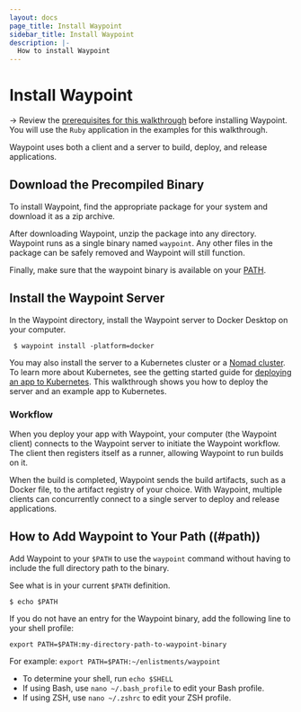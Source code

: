 ```yaml
---
layout: docs
page_title: Install Waypoint
sidebar_title: Install Waypoint
description: |-
  How to install Waypoint
---
```


# Install Waypoint

-> Review the [prerequisites for this walkthrough](docs/getting-started/docker-example-app/install-prereqs) before installing Waypoint. You will use the `Ruby` application in the examples for this walkthrough.

Waypoint uses both a client and a server to build, deploy, and release applications.

<!-- Make this a partial -->

## Download the Precompiled Binary

To install Waypoint, find the appropriate package for your system and download it as a zip archive.

After downloading Waypoint, unzip the package into any directory. Waypoint runs as a single binary named `waypoint`. Any other files in the package can be safely removed and Waypoint will still function.

Finally, make sure that the waypoint binary is available on your [PATH](#path).

## Install the Waypoint Server

In the Waypoint directory, install the Waypoint server to Docker Desktop on your computer.

```shell
 $ waypoint install -platform=docker
```

You may also install the server to a Kubernetes cluster or a [Nomad cluster](https://nomadproject.io). To learn more about Kubernetes, see the getting started guide for [deploying an app to Kubernetes](/docs/getting-started/k8s-example-app/install-waypoint). This walkthrough shows you how to deploy the server and an example app to Kubernetes.

<!-- Make this a partial -->

### Workflow

When you deploy your app with Waypoint, your computer (the Waypoint client) connects to the Waypoint server to initiate the Waypoint workflow. The client then registers itself as a runner, allowing Waypoint to run builds on it.

When the build is completed, Waypoint sends the build artifacts, such as a Docker file, to the artifact registry of your choice. With Waypoint, multiple clients can concurrently connect to a single server to deploy and release applications.

<!-- Make this a partial -->

## How to Add Waypoint to Your Path ((#path))

Add Waypoint to your `$PATH` to use the `waypoint` command without having to include the full directory path to the binary.

See what is in your current `$PATH` definition.

```shell
$ echo $PATH
```

If you do not have an entry for the Waypoint binary, add the following line to your shell profile:

`export PATH=$PATH:my-directory-path-to-waypoint-binary`

For example: `export PATH=$PATH:~/enlistments/waypoint`

- To determine your shell, run `echo $SHELL`
- If using Bash, use `nano ~/.bash_profile` to edit your Bash profile.
- If using ZSH, use `nano ~/.zshrc` to edit your ZSH profile.
